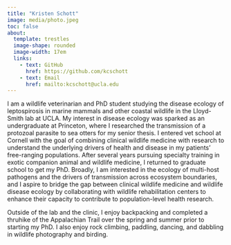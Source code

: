 ```yaml
---
title: "Kristen Schott"
image: media/photo.jpeg
toc: false
about: 
  template: trestles
  image-shape: rounded
  image-width: 17em
  links:
    - text: GitHub
      href: https://github.com/kcschott
    - text: Email
      href: mailto:kcschott@ucla.edu
---
```


I am a wildlife veterinarian and PhD student studying the disease ecology of leptospirosis in marine mammals and other coastal wildlife in the Lloyd-Smith lab at UCLA. My interest in disease ecology was sparked as an undergraduate at Princeton, where I researched the transmission of a protozoal parasite to sea otters for my senior thesis. I entered vet school at Cornell with the goal of combining clinical wildlife medicine with research to understand the underlying drivers of health and disease in my patients’ free-ranging populations. After several years pursuing specialty training in exotic companion animal and wildlife medicine, I returned to graduate school to get my PhD. Broadly, I am interested in the ecology of multi-host pathogens and the drivers of transmission across ecosystem boundaries, and I aspire to bridge the gap between clinical wildlife medicine and wildlife disease ecology by collaborating with wildlife rehabilitation centers to enhance their capacity to contribute to population-level health research.

Outside of the lab and the clinic, I enjoy backpacking and completed a thruhike of the Appalachian Trail over the spring and summer prior to starting my PhD. I also enjoy rock climbing, paddling, dancing, and dabbling in wildlife photography and birding.
